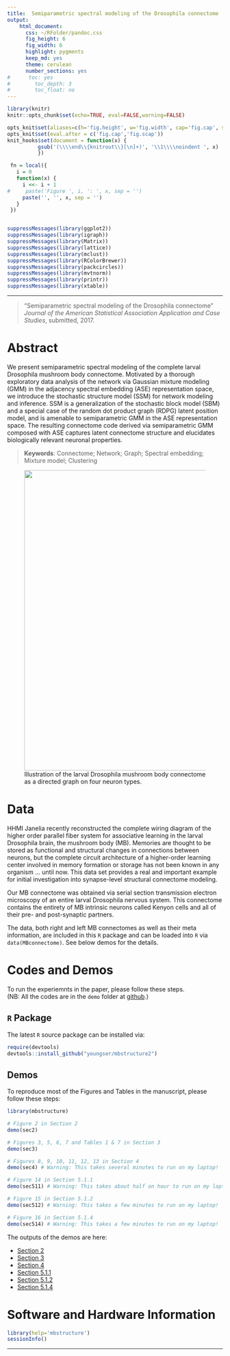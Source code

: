 ```yaml
---
title:  Semiparametric spectral modeling of the Drosophila connectome
output: 
    html_document:
      css: ~/RFolder/pandoc.css
      fig_height: 6
      fig_width: 6
      highlight: pygments
      keep_md: yes
      theme: cerulean
      number_sections: yes
#      toc: yes
#        toc_depth: 3
#        toc_float: no
---
```


```r
library(knitr)
knitr::opts_chunk$set(echo=TRUE, eval=FALSE,warning=FALSE)

opts_knit$set(aliases=c(h='fig.height', w='fig.width', cap='fig.cap', scap='fig.scap'))                                                                               
opts_knit$set(eval.after = c('fig.cap','fig.scap'))                                                                            
knit_hooks$set(document = function(x) {                                                                                        
          gsub('(\\\\end\\{knitrout\\}[\n]+)', '\\1\\\\noindent ', x)                                                                  
          })

 fn = local({
   i = 0
   function(x) {
     i <<- i + 1
#     paste('Figure ', i, ': ', x, sep = '')
     paste('', '', x, sep = '')
   }
 })


suppressMessages(library(ggplot2))
suppressMessages(library(igraph))
suppressMessages(library(Matrix))
suppressMessages(library(lattice))
suppressMessages(library(mclust))
suppressMessages(library(RColorBrewer))
suppressMessages(library(packcircles))
suppressMessages(library(mvtnorm))
suppressMessages(library(printr))
suppressMessages(library(xtable))

```

-----

> "Semiparametric spectral modeling of the Drosophila connectome" _Journal of the American Statistical Association Application and Case Studies_, submitted, 2017.


# Abstract

We present semiparametric spectral modeling of the complete larval Drosophila mushroom body connectome. Motivated by a thorough exploratory data analysis of the network via Gaussian mixture modeling (GMM) in the adjacency spectral embedding (ASE) representation space, we introduce the stochastic structure model (SSM) for network modeling and inference. SSM is a generalization of the stochastic block model (SBM) and a special case of the random dot product graph (RDPG) latent position model, and is amenable to semiparametric GMM in the ASE representation space. The resulting connectome code derived via semiparametric GMM composed with ASE captures latent connectome structure and elucidates biologically relevant neuronal properties.

> **Keywords**: Connectome; Network; Graph; Spectral embedding; Mixture model; Clustering

<figure>
<img src="vignettes/diagram-circuit.jpg" width="700px" />
  <figcaption>Illustration of the larval Drosophila mushroom body connectome as a directed graph on four neuron types.</figcaption>
</figure>

# Data

HHMI Janelia recently reconstructed the complete wiring diagram of the higher order parallel fiber system for associative learning in the larval Drosophila brain, the mushroom body (MB). Memories are thought to be stored as functional and structural changes in connections between neurons, but the complete circuit architecture of a higher-order learning center involved in memory formation or storage has not been known in any organism ... until now. This data set provides a real and important example for initial investigation into synapse-level structural connectome modeling.  

Our MB connectome was obtained via serial section transmission electron microscopy of an entire larval Drosophila nervous system. This connectome contains the entirety of MB intrinsic neurons called Kenyon cells and all of their pre- and post-synaptic partners.

The data, both right and left MB connectomes as well as their meta information, are included in this `R` package and can be loaded into `R` via `data(MBconnectome)`. See below demos for the details.

# Codes and Demos

To run the experiemnts in the paper, please follow these steps.  
(NB: All the codes are in the `demo` folder at [github](https://github.com/youngser/mbstructure).)

## `R` Package

The latest `R` source package can be installed via:
```r
require(devtools)
devtools::install_github("youngser/mbstructure2")
```

## Demos

To reproduce most of the Figures and Tables in the manuscript, please follow these steps:

```r
library(mbstructure)

# Figure 2 in Section 2
demo(sec2)

# Figures 3, 5, 6, 7 and Tables 1 & 7 in Section 3
demo(sec3)

# Figures 8, 9, 10, 11, 12, 13 in Section 4
demo(sec4) # Warning: This takes several minutes to run on my laptop!

# Figure 14 in Section 5.1.1
demo(sec511) # Warning: This takes about half an hour to run on my laptop!

# Figure 15 in Section 5.1.2
demo(sec512) # Warning: This takes a few minutes to run on my laptop!

# Figure 16 in Section 5.1.4
demo(sec514) # Warning: This takes a few minutes to run on my laptop!
```

The outputs of the demos are here:

* [Section 2](http://www.cis.jhu.edu/~parky/MBstructure/demo/sec2.html)
* [Section 3](http://www.cis.jhu.edu/~parky/MBstructure/demo/sec3.html)
* [Section 4](http://www.cis.jhu.edu/~parky/MBstructure/demo/sec4.html)
* [Section 5.1.1](http://www.cis.jhu.edu/~parky/MBstructure/demo/sec511.html)
* [Section 5.1.2](http://www.cis.jhu.edu/~parky/MBstructure/demo/sec512.html)
* [Section 5.1.4](http://www.cis.jhu.edu/~parky/MBstructure/demo/sec514.html)

# Software and Hardware Information

```r
library(help='mbstructure')
sessionInfo()
```

-----
